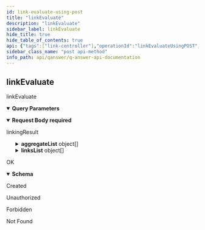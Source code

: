 ```yaml
---
id: link-evaluate-using-post
title: "linkEvaluate"
description: "linkEvaluate"
sidebar_label: linkEvaluate
hide_title: true
hide_table_of_contents: true
api: {"tags":["link-controller"],"operationId":"linkEvaluateUsingPOST","parameters":[{"name":"dataset","in":"query","description":"dataset","required":true,"schema":{"type":"string"}}],"requestBody":{"content":{"application/json":{"schema":{"type":"object","properties":{"aggregateList":{"type":"array","items":{"type":"object","properties":{"answerContext":{"type":"object","properties":{"audio":{"type":"array","items":{"type":"string"}},"description":{"type":"string"},"disambiguation":{"type":"string"},"geo":{"type":"array","items":{"type":"object","properties":{"latitude":{"type":"number","format":"float"},"longitude":{"type":"number","format":"float"}},"title":"Coordinates"}},"geoJson":{"type":"string"},"images":{"type":"array","items":{"type":"string"}},"kb":{"type":"string"},"label":{"type":"string"},"links":{"type":"object","additionalProperties":{"type":"string"}},"literal":{"type":"string"},"optional":{"type":"object","additionalProperties":{"type":"array","items":{"type":"string"}}},"pageRank":{"type":"number","format":"float"},"time":{"type":"string"},"timeSeries":{"type":"string"},"uri":{"type":"string"},"user":{"type":"string"},"video":{"type":"array","items":{"type":"string"}}},"title":"QaContext"},"excluded":{"type":"boolean"},"occurance":{"type":"integer","format":"int32"},"uri":{"type":"string"}},"title":"Aggregate"}},"linksList":{"type":"array","items":{"type":"object","properties":{"links":{"type":"array","items":{"type":"object","properties":{"answerContext":{"type":"object","properties":{"audio":{"type":"array","items":{"type":"string"}},"description":{"type":"string"},"disambiguation":{"type":"string"},"geo":{"type":"array","items":{"type":"object","properties":{"latitude":{"type":"number","format":"float"},"longitude":{"type":"number","format":"float"}},"title":"Coordinates"}},"geoJson":{"type":"string"},"images":{"type":"array","items":{"type":"string"}},"kb":{"type":"string"},"label":{"type":"string"},"links":{"type":"object","additionalProperties":{"type":"string"}},"literal":{"type":"string"},"optional":{"type":"object","additionalProperties":{"type":"array","items":{"type":"string"}}},"pageRank":{"type":"number","format":"float"},"time":{"type":"string"},"timeSeries":{"type":"string"},"uri":{"type":"string"},"user":{"type":"string"},"video":{"type":"array","items":{"type":"string"}}},"title":"QaContext"},"conceptCloud":{"type":"array","items":{"type":"string"}},"confidence":{"type":"number","format":"double"},"excluded":{"type":"boolean"},"excludedConcepts":{"type":"array","items":{"type":"string"}},"match":{"type":"boolean"},"uri":{"type":"string"}},"title":"Link"}},"text":{"type":"string"}},"title":"Links"}}},"title":"LinkingResult"}}},"description":"linkingResult","required":true},"responses":{"200":{"description":"OK","content":{"*/*":{"schema":{"type":"object","properties":{"message":{"type":"string"},"success":{"type":"boolean"}},"title":"ApiResponse"}}}},"201":{"description":"Created"},"401":{"description":"Unauthorized"},"403":{"description":"Forbidden"},"404":{"description":"Not Found"}},"security":[{"JWT":[]}],"deprecated":false,"description":"linkEvaluate","method":"post","path":"/api/linkDev/link/evaluate","servers":[{"url":"//qanswer-core1.univ-st-etienne.fr"}],"securitySchemes":{"JWT":{"type":"apiKey","name":"Authorization","in":"header"}},"jsonRequestBodyExample":{"aggregateList":[{"answerContext":{"audio":["string"],"description":"string","disambiguation":"string","geo":[{"latitude":0,"longitude":0}],"geoJson":"string","images":["string"],"kb":"string","label":"string","links":{},"literal":"string","optional":{},"pageRank":0,"time":"string","timeSeries":"string","uri":"string","user":"string","video":["string"]},"excluded":true,"occurance":0,"uri":"string"}],"linksList":[{"links":[{"answerContext":{"audio":["string"],"description":"string","disambiguation":"string","geo":[{"latitude":0,"longitude":0}],"geoJson":"string","images":["string"],"kb":"string","label":"string","links":{},"literal":"string","optional":{},"pageRank":0,"time":"string","timeSeries":"string","uri":"string","user":"string","video":["string"]},"conceptCloud":["string"],"confidence":0,"excluded":true,"excludedConcepts":["string"],"match":true,"uri":"string"}],"text":"string"}]},"info":{"description":"APIs provided by QAnswer","version":"1.0","title":"QAnswer: Api Documentation","contact":{"name":"QAnswer","url":"www.the-qa-company.com","email":"info@qanswer.eu"}},"postman":{"name":"linkEvaluate","description":{"type":"text/plain"},"url":{"path":["api","linkDev","link","evaluate"],"host":["{{baseUrl}}"],"query":[{"disabled":false,"description":{"content":"(Required) dataset","type":"text/plain"},"key":"dataset","value":""}],"variable":[]},"header":[{"key":"Content-Type","value":"application/json"},{"key":"Accept","value":"*/*"}],"method":"POST","body":{"mode":"raw","raw":"\"\"","options":{"raw":{"language":"json"}}},"auth":{"type":"apikey","apikey":[{"type":"any","value":"Authorization","key":"key"},{"type":"any","value":"<API Key>","key":"value"},{"type":"any","value":"header","key":"in"}]}}}
sidebar_class_name: "post api-method"
info_path: api/qanswer/q-answer-api-documentation
---
```



## linkEvaluate



linkEvaluate

<details style={{"marginBottom":"1rem"}} data-collapsed={false} open={true}><summary style={{}}><strong>Query Parameters</strong></summary><div><ul><ParamsItem className={"paramsItem"} param={{"name":"dataset","in":"query","description":"dataset","required":true,"schema":{"type":"string"}}}></ParamsItem></ul></div></details><MimeTabs><TabItem label={"application/json"} value={"application/json-schema"}><details style={{}} data-collapsed={false} open={true}><summary style={{"textAlign":"left"}}><strong>Request Body</strong><strong style={{"fontSize":"var(--ifm-code-font-size)","color":"var(--openapi-required)"}}> required</strong></summary><div style={{"textAlign":"left","marginLeft":"1rem"}}><div style={{"marginTop":"1rem","marginBottom":"1rem"}}>

linkingResult

</div></div><ul style={{"marginLeft":"1rem"}}><SchemaItem collapsible={true} className={"schemaItem"}><details style={{}}><summary style={{}}><strong>aggregateList</strong><span style={{"opacity":"0.6"}}> object[]</span></summary><div style={{"marginLeft":"1rem"}}><SchemaItem collapsible={true} className={"schemaItem"}><details style={{}}><summary style={{}}><strong>answerContext</strong><span style={{"opacity":"0.6"}}> object</span></summary><div style={{"marginLeft":"1rem"}}><SchemaItem collapsible={false} name={"audio"} required={false} schemaDescription={undefined} schemaName={"string[]"} qualifierMessage={undefined} defaultValue={undefined}></SchemaItem><SchemaItem collapsible={false} name={"description"} required={false} schemaDescription={undefined} schemaName={"string"} qualifierMessage={undefined} defaultValue={undefined}></SchemaItem><SchemaItem collapsible={false} name={"disambiguation"} required={false} schemaDescription={undefined} schemaName={"string"} qualifierMessage={undefined} defaultValue={undefined}></SchemaItem><SchemaItem collapsible={true} className={"schemaItem"}><details style={{}}><summary style={{}}><strong>geo</strong><span style={{"opacity":"0.6"}}> object[]</span></summary><div style={{"marginLeft":"1rem"}}><SchemaItem collapsible={false} name={"latitude"} required={false} schemaDescription={undefined} schemaName={"float"} qualifierMessage={undefined} defaultValue={undefined}></SchemaItem><SchemaItem collapsible={false} name={"longitude"} required={false} schemaDescription={undefined} schemaName={"float"} qualifierMessage={undefined} defaultValue={undefined}></SchemaItem></div></details></SchemaItem><SchemaItem collapsible={false} name={"geoJson"} required={false} schemaDescription={undefined} schemaName={"string"} qualifierMessage={undefined} defaultValue={undefined}></SchemaItem><SchemaItem collapsible={false} name={"images"} required={false} schemaDescription={undefined} schemaName={"string[]"} qualifierMessage={undefined} defaultValue={undefined}></SchemaItem><SchemaItem collapsible={false} name={"kb"} required={false} schemaDescription={undefined} schemaName={"string"} qualifierMessage={undefined} defaultValue={undefined}></SchemaItem><SchemaItem collapsible={false} name={"label"} required={false} schemaDescription={undefined} schemaName={"string"} qualifierMessage={undefined} defaultValue={undefined}></SchemaItem><SchemaItem collapsible={true} className={"schemaItem"}><details style={{}}><summary style={{}}><strong>links</strong><span style={{"opacity":"0.6"}}> object</span></summary><div style={{"marginLeft":"1rem"}}><li><div><code>property name*</code><span style={{"opacity":"0.6"}}> string</span></div></li></div></details></SchemaItem><SchemaItem collapsible={false} name={"literal"} required={false} schemaDescription={undefined} schemaName={"string"} qualifierMessage={undefined} defaultValue={undefined}></SchemaItem><SchemaItem collapsible={true} className={"schemaItem"}><details style={{}}><summary style={{}}><strong>optional</strong><span style={{"opacity":"0.6"}}> object</span></summary><div style={{"marginLeft":"1rem"}}><SchemaItem collapsible={false} name={"type"} required={false} schemaDescription={undefined} schemaName={""} qualifierMessage={undefined} defaultValue={undefined}></SchemaItem><SchemaItem collapsible={false} name={"items"} required={false} schemaDescription={undefined} schemaName={"string"} qualifierMessage={undefined} defaultValue={undefined}></SchemaItem></div></details></SchemaItem><SchemaItem collapsible={false} name={"pageRank"} required={false} schemaDescription={undefined} schemaName={"float"} qualifierMessage={undefined} defaultValue={undefined}></SchemaItem><SchemaItem collapsible={false} name={"time"} required={false} schemaDescription={undefined} schemaName={"string"} qualifierMessage={undefined} defaultValue={undefined}></SchemaItem><SchemaItem collapsible={false} name={"timeSeries"} required={false} schemaDescription={undefined} schemaName={"string"} qualifierMessage={undefined} defaultValue={undefined}></SchemaItem><SchemaItem collapsible={false} name={"uri"} required={false} schemaDescription={undefined} schemaName={"string"} qualifierMessage={undefined} defaultValue={undefined}></SchemaItem><SchemaItem collapsible={false} name={"user"} required={false} schemaDescription={undefined} schemaName={"string"} qualifierMessage={undefined} defaultValue={undefined}></SchemaItem><SchemaItem collapsible={false} name={"video"} required={false} schemaDescription={undefined} schemaName={"string[]"} qualifierMessage={undefined} defaultValue={undefined}></SchemaItem></div></details></SchemaItem><SchemaItem collapsible={false} name={"excluded"} required={false} schemaDescription={undefined} schemaName={"boolean"} qualifierMessage={undefined} defaultValue={undefined}></SchemaItem><SchemaItem collapsible={false} name={"occurance"} required={false} schemaDescription={undefined} schemaName={"int32"} qualifierMessage={undefined} defaultValue={undefined}></SchemaItem><SchemaItem collapsible={false} name={"uri"} required={false} schemaDescription={undefined} schemaName={"string"} qualifierMessage={undefined} defaultValue={undefined}></SchemaItem></div></details></SchemaItem><SchemaItem collapsible={true} className={"schemaItem"}><details style={{}}><summary style={{}}><strong>linksList</strong><span style={{"opacity":"0.6"}}> object[]</span></summary><div style={{"marginLeft":"1rem"}}><SchemaItem collapsible={true} className={"schemaItem"}><details style={{}}><summary style={{}}><strong>links</strong><span style={{"opacity":"0.6"}}> object[]</span></summary><div style={{"marginLeft":"1rem"}}><SchemaItem collapsible={true} className={"schemaItem"}><details style={{}}><summary style={{}}><strong>answerContext</strong><span style={{"opacity":"0.6"}}> object</span></summary><div style={{"marginLeft":"1rem"}}><SchemaItem collapsible={false} name={"audio"} required={false} schemaDescription={undefined} schemaName={"string[]"} qualifierMessage={undefined} defaultValue={undefined}></SchemaItem><SchemaItem collapsible={false} name={"description"} required={false} schemaDescription={undefined} schemaName={"string"} qualifierMessage={undefined} defaultValue={undefined}></SchemaItem><SchemaItem collapsible={false} name={"disambiguation"} required={false} schemaDescription={undefined} schemaName={"string"} qualifierMessage={undefined} defaultValue={undefined}></SchemaItem><SchemaItem collapsible={true} className={"schemaItem"}><details style={{}}><summary style={{}}><strong>geo</strong><span style={{"opacity":"0.6"}}> object[]</span></summary><div style={{"marginLeft":"1rem"}}><SchemaItem collapsible={false} name={"latitude"} required={false} schemaDescription={undefined} schemaName={"float"} qualifierMessage={undefined} defaultValue={undefined}></SchemaItem><SchemaItem collapsible={false} name={"longitude"} required={false} schemaDescription={undefined} schemaName={"float"} qualifierMessage={undefined} defaultValue={undefined}></SchemaItem></div></details></SchemaItem><SchemaItem collapsible={false} name={"geoJson"} required={false} schemaDescription={undefined} schemaName={"string"} qualifierMessage={undefined} defaultValue={undefined}></SchemaItem><SchemaItem collapsible={false} name={"images"} required={false} schemaDescription={undefined} schemaName={"string[]"} qualifierMessage={undefined} defaultValue={undefined}></SchemaItem><SchemaItem collapsible={false} name={"kb"} required={false} schemaDescription={undefined} schemaName={"string"} qualifierMessage={undefined} defaultValue={undefined}></SchemaItem><SchemaItem collapsible={false} name={"label"} required={false} schemaDescription={undefined} schemaName={"string"} qualifierMessage={undefined} defaultValue={undefined}></SchemaItem><SchemaItem collapsible={true} className={"schemaItem"}><details style={{}}><summary style={{}}><strong>links</strong><span style={{"opacity":"0.6"}}> object</span></summary><div style={{"marginLeft":"1rem"}}><li><div><code>property name*</code><span style={{"opacity":"0.6"}}> string</span></div></li></div></details></SchemaItem><SchemaItem collapsible={false} name={"literal"} required={false} schemaDescription={undefined} schemaName={"string"} qualifierMessage={undefined} defaultValue={undefined}></SchemaItem><SchemaItem collapsible={true} className={"schemaItem"}><details style={{}}><summary style={{}}><strong>optional</strong><span style={{"opacity":"0.6"}}> object</span></summary><div style={{"marginLeft":"1rem"}}><SchemaItem collapsible={false} name={"type"} required={false} schemaDescription={undefined} schemaName={""} qualifierMessage={undefined} defaultValue={undefined}></SchemaItem><SchemaItem collapsible={false} name={"items"} required={false} schemaDescription={undefined} schemaName={"string"} qualifierMessage={undefined} defaultValue={undefined}></SchemaItem></div></details></SchemaItem><SchemaItem collapsible={false} name={"pageRank"} required={false} schemaDescription={undefined} schemaName={"float"} qualifierMessage={undefined} defaultValue={undefined}></SchemaItem><SchemaItem collapsible={false} name={"time"} required={false} schemaDescription={undefined} schemaName={"string"} qualifierMessage={undefined} defaultValue={undefined}></SchemaItem><SchemaItem collapsible={false} name={"timeSeries"} required={false} schemaDescription={undefined} schemaName={"string"} qualifierMessage={undefined} defaultValue={undefined}></SchemaItem><SchemaItem collapsible={false} name={"uri"} required={false} schemaDescription={undefined} schemaName={"string"} qualifierMessage={undefined} defaultValue={undefined}></SchemaItem><SchemaItem collapsible={false} name={"user"} required={false} schemaDescription={undefined} schemaName={"string"} qualifierMessage={undefined} defaultValue={undefined}></SchemaItem><SchemaItem collapsible={false} name={"video"} required={false} schemaDescription={undefined} schemaName={"string[]"} qualifierMessage={undefined} defaultValue={undefined}></SchemaItem></div></details></SchemaItem><SchemaItem collapsible={false} name={"conceptCloud"} required={false} schemaDescription={undefined} schemaName={"string[]"} qualifierMessage={undefined} defaultValue={undefined}></SchemaItem><SchemaItem collapsible={false} name={"confidence"} required={false} schemaDescription={undefined} schemaName={"double"} qualifierMessage={undefined} defaultValue={undefined}></SchemaItem><SchemaItem collapsible={false} name={"excluded"} required={false} schemaDescription={undefined} schemaName={"boolean"} qualifierMessage={undefined} defaultValue={undefined}></SchemaItem><SchemaItem collapsible={false} name={"excludedConcepts"} required={false} schemaDescription={undefined} schemaName={"string[]"} qualifierMessage={undefined} defaultValue={undefined}></SchemaItem><SchemaItem collapsible={false} name={"match"} required={false} schemaDescription={undefined} schemaName={"boolean"} qualifierMessage={undefined} defaultValue={undefined}></SchemaItem><SchemaItem collapsible={false} name={"uri"} required={false} schemaDescription={undefined} schemaName={"string"} qualifierMessage={undefined} defaultValue={undefined}></SchemaItem></div></details></SchemaItem><SchemaItem collapsible={false} name={"text"} required={false} schemaDescription={undefined} schemaName={"string"} qualifierMessage={undefined} defaultValue={undefined}></SchemaItem></div></details></SchemaItem></ul></details></TabItem></MimeTabs><div><ApiTabs><TabItem label={"200"} value={"200"}><div>

OK

</div><div><MimeTabs groupId={"mime-type"}><TabItem label={"*/*"} value={"*/*"}><SchemaTabs groupId={"schema-tabs"}><TabItem label={"Schema"} value={"Schema"}><details style={{}} data-collapsed={false} open={true}><summary style={{"textAlign":"left"}}><strong>Schema</strong></summary><div style={{"textAlign":"left","marginLeft":"1rem"}}></div><ul style={{"marginLeft":"1rem"}}><SchemaItem collapsible={false} name={"message"} required={false} schemaDescription={undefined} schemaName={"string"} qualifierMessage={undefined} defaultValue={undefined}></SchemaItem><SchemaItem collapsible={false} name={"success"} required={false} schemaDescription={undefined} schemaName={"boolean"} qualifierMessage={undefined} defaultValue={undefined}></SchemaItem></ul></details></TabItem><TabItem label={"Example (from schema)"} value={"Example (from schema)"}><ResponseSamples responseExample={"{\n  \"message\": \"string\",\n  \"success\": true\n}"} language={"json"}></ResponseSamples></TabItem></SchemaTabs></TabItem></MimeTabs></div></TabItem><TabItem label={"201"} value={"201"}><div>

Created

</div><div></div></TabItem><TabItem label={"401"} value={"401"}><div>

Unauthorized

</div><div></div></TabItem><TabItem label={"403"} value={"403"}><div>

Forbidden

</div><div></div></TabItem><TabItem label={"404"} value={"404"}><div>

Not Found

</div><div></div></TabItem></ApiTabs></div>
      